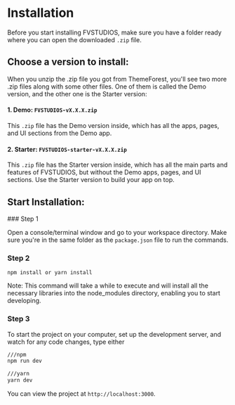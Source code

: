 
# Installation

Before you start installing FVSTUDIOS, make sure you have a folder ready where you can open the downloaded `.zip` file.

## Choose a version to install:

When you unzip the .zip file you got from ThemeForest, you'll see two more .zip files along with some other files. One of them is called the Demo version, and the other one is the Starter version:

#### 1. Demo: `FVSTUDIOS-vX.X.X.zip`

This `.zip` file has the Demo version inside, which has all the apps, pages, and UI sections from the Demo app.

#### 2. Starter: `FVSTUDIOS-starter-vX.X.X.zip`

This `.zip` file has the Starter version inside, which has all the main parts and features of FVSTUDIOS, but without the Demo apps, pages, and UI sections. Use the Starter version to build your app on top.

## Start Installation:

<Steps>
### Step 1
 
Open a console/terminal window and go to your workspace directory. Make sure you're in the same folder as the `package.json` file to run the commands.
 
### Step 2
 
`npm install or yarn install `

<Callout type="info">
  Note: This command will take a while to execute and will install all the
  necessary libraries into the node_modules directory, enabling you to start
  developing.
</Callout>

### Step 3

To start the project on your computer, set up the development server, and watch for any code changes, type either

```bash
///npm
npm run dev

///yarn
yarn dev
```

You can view the project at `http://localhost:3000`.

</Steps>
